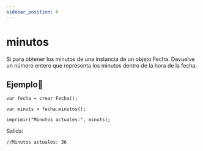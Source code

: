 ```yaml
---
sidebar_position: 6
---
```



# minutos
Si para obtener los minutos de una instancia de un objeto Fecha. Devuelve un número entero que representa los minutos dentro de la hora de la fecha.

## Ejemplo📝

```dummy
var fecha = crear Fecha();

var minuts = fecha.minutos();

imprimir("Minutos actuales:", minuts);
```
Salida:

```dummy
//Minutos actuales: 36
```